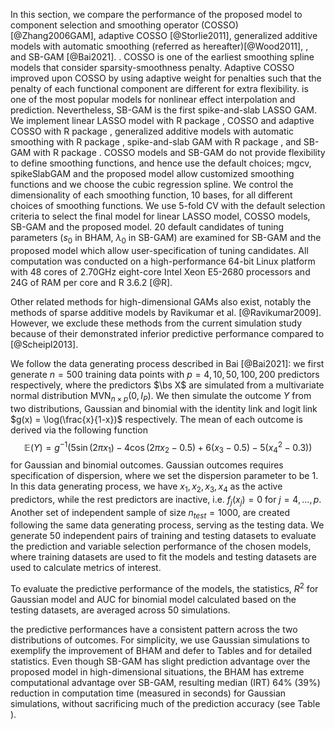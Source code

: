 \section{Simulation Study}
\label{sec:sim}

In this section, we compare the performance of the proposed model to \bg{six alternative models: linear LASSO models,} component selection and smoothing operator (COSSO) [@Zhang2006GAM], adaptive COSSO [@Storlie2011], generalized additive models with automatic smoothing (referred as \textit{mgcv} hereafter)[@Wood2011], \bg{spike-and-slab GAM \cite{Scheipl2012}}, and SB-GAM [@Bai2021]. \bg{We use linear LASSO model as the benchmark, examing the performance when linearity assumption doesn't hold}. COSSO is one of the earliest smoothing spline models that consider sparsity-smoothness penalty. Adaptive COSSO improved upon COSSO by using adaptive weight for penalties such that the penalty of each functional component are different for extra flexibility. \textit{mgcv} is one of the most popular models for nonlinear effect interpolation and prediction. Nevertheless, \bg{mgcv doesn't support analyses when the number of parameters exceeds the sample size.} \bg{Spike-and-slab GAM employs a spike-and-slab prior for GAM and uses a MCMC algorithm for model fitting.} SB-GAM is the first spike-and-slab LASSO GAM. We implement linear LASSO model with R package \texttt{glmnet 4.1-2}, COSSO and adaptive COSSO with R package \texttt{cosso 2.1-1}, generalized additive models with automatic smoothing with R package \texttt{mgcv 1.8-31}, spike-and-slab GAM with R package \texttt{spikeSlabGAM 1.1-15}, and SB-GAM with R package \texttt{sparseGAM 1.0}. COSSO models and SB-GAM do not provide flexibility to define smoothing functions, and hence use the default choices; mgcv, spikeSlabGAM and the proposed model allow customized smoothing functions and we choose the cubic regression spline. We control the dimensionality of each smoothing function, 10 bases, for all different choices of smoothing functions. We use 5-fold CV with the default selection criteria to select the final model for linear LASSO model, COSSO models, SB-GAM and the proposed model. 20 default candidates of tuning parameters ($s_0$ in BHAM, $\lambda_0$ in SB-GAM) are examined for SB-GAM and the proposed model which allow user-specification of tuning candidates. All computation was conducted on a high-performance 64-bit Linux platform with 48 cores of 2.70GHz eight-core Intel Xeon E5-2680 processors and 24G of RAM per core and R 3.6.2 [@R].

Other related methods for high-dimensional GAMs also exist, notably the methods of sparse additive models by Ravikumar et al. [@Ravikumar2009]. However, we exclude these methods from the current simulation study because of their demonstrated inferior predictive performance compared to \textit{mgcv} [@Scheipl2013].


\subsection{Monte Carlo Simulation Study}
We follow the data generating process described in Bai [@Bai2021]: we first generate $n=500$ training data points with $p=4, 10, 50, 100, 200$ predictors respectively, where the predictors $\bs X$ are simulated from a multivariate normal distribution $\text{MVN}_{n\times p}(0, I_{P})$. We then simulate the outcome $Y$ from two distributions, Gaussian and binomial with the identity link and logit link $g(x) = \log(\frac{x}{1-x})$ respectively. The mean of each outcome is derived via the following function
$$
\mathbb{E}(Y) = g^{-1}(5 \sin(2\pi x_1) - 4 \cos(2\pi x_2 -0.5) + 6(x_3-0.5) - 5(x_4^2 -0.3))
$$
for Gaussian and binomial outcomes. Gaussian outcomes requires specification of dispersion, where we set the dispersion parameter to be 1. In this data generating process, we have $x_1, x_2, x_3, x_4$ as the active predictors, while the rest predictors are inactive, i.e. $f_j(x_j) = 0$ for $j = 4, \dots, p$. Another set of independent sample of size $n_{test}=1000$, are created following the same data generating process, serving as the testing data. We generate 50 independent pairs of training and testing datasets to evaluate the prediction and variable selection performance of the chosen models, where training datasets are used to fit the models and testing datasets are used to calculate metrics of interest. \bg{In addition, we consider the data generating process where all functional forms of the predictors are linear while keeping the rest of simulation parameters the same. This additional set of linear simulations is designed to investigate the flexibility of the proposed model when nonlinear assumptions are not met.}

To evaluate the predictive performance of the models, the statistics, $R^2$ for Gaussian model and AUC for binomial model calculated based on the testing datasets, are averaged across 50 simulations. \bg{To evaluate the variable selection performance of the models, we record the set of variables each method selects and calculate the averaged positive predictive value (precision), true positive rate (recall), and Matthews correlation coefficient (MCC),
\begin{align*}
&\text{precision} = \frac{TP}{PP}\\
&\text{recall} = \frac{TP}{TP+FP}\\
&\text{MCC} = \frac{TP\times TN - FP \times FN}{\sqrt{(TP+FP)(TP+FN)(TN+FP)(TN+FN)}},
\end{align*}
where TP, TN, FP, FN, and PP are true positives, true negatives, false positives, false negatives, and predicted positive respectively. For the methods that don't automatically achieve variable selection, we set alpha level at 0.05 for \textit{mgcv} that relies on hypothesis testing, and a soft-threshold at 0.5 for spikeSlabGAM given the marginal inclusion probabilities. For the two methods, BHAM and spikeSlabGAM, that are capable of bi-level selection, we record the probability that the linear and nonlinear components of each predictors are selected in the models.}

\subsection{\bg{Simulation Results}}
\subsubsection{\bg{Prediction Performance}}
\bg{Among the set of simulations where the functional forms of the predictors are non-linear,} the predictive performances have a consistent pattern across the two distributions of outcomes. For simplicity, we use Gaussian simulations to exemplify the improvement of BHAM and defer to Tables \ref{tab:gaus} and \ref{tab:bin_auc} for detailed statistics. \bg{The proposed model, BHAM, predicts as good as, if not better than, other high dimensional additive models. Specifically, BHAM shows greate improvement over COSSO methods, resulting a median (interquartile range, IRT) 31\% (131\%) and 20\% (129\%) imporvement over COSSO and adaptive COSSO in $R^2$ statistics respectively. The improvement over spikeSlabGAM model is moderate, resulting in a median (IRT) 6\% (10\%) improvement in $R^2$. When comparing to SB-GAM, BHAM performs better (median (IRT) 13\% (8\%) improvement in R2) in lower dimensional cases ($p=4,10$), and equally good or slightly worse (median (IRT) 1\% (9\%) improvement in R2: ) in high-dimensional cases ($p=50,100, 200$). As previously hypothesized, the linear LASSO model predicts less accurate compared to other flexible models across all scenario; mgcv performs extremely well in low-dimensional case ($p = 4, 10$), and deteriorates as the dimensionality increases until not applicable. To note, mgcv fits models but fails to converge within the default number of iterations when the sample size apporaches the number of coefficients to estimate ($p=50$), which leads to bad performance.} Even though SB-GAM has slight prediction advantage over the proposed model in high-dimensional situations, the BHAM has extreme computational advantage over SB-GAM, resulting median (IRT) 64\% (39\%) reduction in computation time (measured in seconds) for Gaussian simulations, without sacrificing much of the prediction accuracy (see Table \ref{tab:time_sim}). 

\bg{We also examine the prediction performance when the functional form of predictors are linear, see Supporting Information Table S1, and S2. The proposed model, BHAM, has similar performance as the linear LASSO model regardless of the distribution. This observation demonstrates that BHAM is a flexible model, and has good prediction performance regardless the underlying functional form of predictors. spikeSlabGAM have similar prediction performance to BHAM. Surprisingly, SB-GAM doesn't perform well in high-dimensional Gaussian outcome scenarios.}

\bg{\subsubsection{Variable Selection Performance}}
\bg{Among the set of simulations where the functional forms of the predictors are non-linear, the proposed model, BHAM, has a consistent performance across different dimension and distribution settings (See Table \ref{sec:gaus_var_select} for Gaussian outcomes, and Support Information Table S3 for binomial outcomes): being conservative. The symptoms of conservative variable selection are high precision and low recall, where high precision means that among all the selected variables, high percentage of them are true signals; low recall means that, the model selected small subset among all the active predictions. In other words, BHAM tends to select a smaller set of variables that are truly effective to the outcome. We want to note, the variable selection performance of BHAM is plummeted and not optimized when $p=200$. Upon further investigation, we discover it's because the generic sequence of $s_0$ used to tune the model doesn't contain the optimal value. Overall, among all the models examined, SB-GAM has the best performance, both high precision and high recall, and yield a high MCC. The performance of another Bayesian model, spikeSlabGAM deteriorates as the sparsity grows, particularly when ($p>50$), or for binomial outcomes. The variable selection performance for linear simulations match with prediction performance: BHAM performs great among the Gaussian scenarios, while the performance of SB-GAM deteriorates.}

\bg{Among the high-dimensional methods of comparison, there are two methods that are capable to achieve bi-level selection, the proposed BHAM and spikeSlabGAM. Among the linear simulations, both methods can accurately select the linear components and have a drastically lowered probability, close to 0, to include the nonlinear component, as anticipated. Specifically, spikeSlabGAM have smaller probability to include non-linear component in the model than BHAM. However, this advantage of spikeSlabGAM over BHAM is less obvious among the nonlinear simulations: spikeSlabGAM performs better than BHAM when selecting components of the function forms that include only linear or nonlinear component, e.g. function forms for $x_3$ and $x_4$. However, spikeSlabGAM inclines to ignore the variable that have more complex function forms, e.g. function forms for $x_1$ and $x_2$. In contrast, BHAM is more likely to include them in the model. This trade-off is determined by the assumption implicitly reflected via the prior hierarchy. We defer an in-depth discussion to the Section \ref{sec:concl}.} 




<!-- #### Visualization -->
<!-- We plot the estimated smooth functions of the four active variables for the 100 simulation iterations, along with the 'true' smooth function. Across different settings of predictors, the patterns look similar. First of all, in all the settings, `mgcv` tends to provide more  extreme models, where in the graphs the smooth function have much higher bound than the true smooth function. Rarely the estimated smooth function from `mgcv` matches with the true smooth function. In comparison, the proposed method can interpolate the shape of the true smooth function. However, different priors and fitting algorithms have different advantages. For example, in Figure 1, we see that the SS normal distribution have problem with the tail of the smooth function, especially obvious in the estimations of the variable _x4_. However, it would have less sparse solutions, which is more likely to accurately interpolate the smooth function especially when the shape is complicated (see variable _x2_). On the contrary, the SS double exponential prior model encourages sparse solutions, which can sometime omit active predictors. -->
